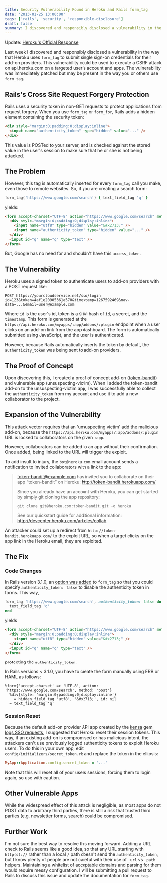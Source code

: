 ```yaml
---
title: Security Vulnerability Found in Heroku and Rails form_tag
date: '2013-01-25 13:00:00'
tags: ['rails', 'security', 'responsible-disclosure']
draft: false
summary: I discovered and responsibly disclosed a vulnerability in the way that Heroku uses form_tag
---
```


Update: [Heroku's Official Response](https://blog.heroku.com/archives/2013/1/26/cross_site_request_forgery_vulnerability_resolution)

Last week I discovered and responsibly disclosed a vulnerability in the way that Heroku uses `form_tag` to submit single sign-on credentials for their add-on providers. This vulnerability could be used to execute a CSRF attack on api.heroku.com on a targeted user's account and apps. The vulnerability was immediately patched but may be present in the way you or others use `form_tag`.

## Rails's Cross Site Request Forgery Protection

Rails uses a security token in non-GET requests to protect applications from request forgery. When you use `form_tag` or `form_for`, Rails adds a hidden element containing the security token:

```html
<div style="margin:0;padding:0;display:inline">
  <input name="authenticity_token" type="hidden" value="..." />
</div>
```

This value is POSTed to your server, and is checked against the stored value in the user's session to make sure that he or she is not being attacked.

## The Problem

However, this tag is automatically inserted for every `form_tag` call you make, even those to remote websites. So, if you are creating a search form:

```ruby
form_tag('https://www.google.com/search') { text_field_tag 'q' }
```

yields:

```html
<form accept-charset="UTF-8" action="https://www.google.com/search" method="post">
  <div style="margin:0;padding:0;display:inline">
    <input name="utf8" type="hidden" value="&#x2713;" />
    <input name="authenticity_token" type="hidden" value="..." />
  </div>
  <input id="q" name="q" type="text" />
</form>
```

But, Google has no need for and shouldn't have this `access_token`.

## The Vulnerability

Heroku uses a signed token to authenticate users to add-on providers with a POST request like:

```
POST https://yourcloudservice.net/sso/login
id=123&token=4af1e20905361a570&timestamp=1267592469&nav-data=...&email=user@example.com
```

Where `id` is the user's id, token is a <small>SHA1</small> hash of `id`, a secret, and the `timestamp`. This form is generated at the `https://api.heroku.com/myapps/:app/addons/:plugin` endpoint when a user clicks on an add-on link from the app dashboard. The form is automatically submitted using JavaScript, and the user is authenticated.

However, because Rails automatically inserts the token by default, the `authenticity_token` was being sent to add-on providers.

## The Proof of Concept

Upon discovering this, I created a proof of concept add-on ([token-bandit](https://github.com/benmanns/token-bandit)) and vulnerable app (unsuspecting-victim). When I added the token-bandit add-on to the unsuspecting-victim app, I was successfully able to collect the `authenticity_token` from my account and use it to add a new collaborator to the project.

## Expansion of the Vulnerability

This attack vector requires that an 'unsuspecting victim' add the malicious add-on, because the `https://api.heroku.com/myapps/:app/addons/:plugin` URL is locked to collaborators on the given `:app`.

However, collaborators can be added to an app without their confirmation. Once added, being linked to the URL will trigger the exploit.

To add insult to injury, the `bot@heroku.com` email account sends a notification to invited collaborators with a link to the app:

> token-bandit@example.com has invited you to collaborate on their app “token-bandit” on Heroku:
> http://token-bandit.herokuapp.com/
>
> Since you already have an account with Heroku, you can get started by simply git cloning the app repository:
>
> `git clone git@heroku.com:token-bandit.git -o heroku`
>
> See our quickstart guide for additional information:
> http://devcenter.heroku.com/articles/collab

An attacker could set up a redirect from `http://token-bandit.herokuapp.com/` to the exploit URL, so when a target clicks on the app link in the Heroku email, they are exploited.

## The Fix

### Code Changes

In Rails version 3.1.0, an [option was added](https://github.com/rails/rails/commit/5106ce88e44286b88e5c2e2c261deb7e28392994) to `form_tag` so that you could specify `authenticity_token: false` to disable the authenticity token in forms. This way,

```ruby
form_tag 'https://www.google.com/search', authenticity_token: false do
  text_field_tag 'q'
end
```

yields

```html
<form accept-charset="UTF-8" action="https://www.google.com/search" method="post">
  <div style="margin:0;padding:0;display:inline">
    <input name="utf8" type="hidden" value="&#x2713;" />
  </div>
  <input id="q" name="q" type="text" />
</form>
```

protecting the `authenticity_token`.

In Rails versions < 3.1.0, you have to create the form manually using ERB or HAML as follows:

```haml
%form{'accept-charset' => 'UTF-8', action: 'https://www.google.com/search', method: 'post'}
  %div{style: 'margin:0;padding:0;display:inline'}
    = hidden_field_tag 'utf8', '&#x2713;', id: nil
  = text_field_tag 'q'
```

### Session Reset

Because the default add-on provider API app created by the [kensa](https://github.com/heroku/kensa) gem [logs SSO requests](https://github.com/heroku/kensa-create-sinatra/blob/ab4bb13f073f86310820f2e91b621bb676da05ae/app.rb#L78), I suggested that Heroku reset their session tokens. This way, if an existing add-on is compromised or has malicious intent, the attackers can't use previously logged authenticity tokens to exploit Heroku users. To do this in your own app, edit `config/initializers/secret_token.rb` and replace the token in the ellipsis:

```ruby
MyApp::Application.config.secret_token = '...'
```

Note that this will reset all of your users sessions, forcing them to login again, so use with caution.

## Other Vulnerable Apps

While the widespread effect of this attack is negligible, as most apps do not POST data to arbitrary third parties, there is still a risk that trusted third parties (e.g. newsletter forms, search) could be compromised.

## Further Work

I'm not sure the best way to resolve this moving forward. Adding a URL check to Rails seems like a good idea, so that any URL starting with `http(s)://` rather than a local `/` path doesn't send the `authenticity_token`, but I know plenty of people are not careful with their use of `_url` vs `_path` helpers. Maintaining a whitelist of acceptable domains and parsing for them would require messy configuration. I will be submitting a pull request to Rails to discuss this issue and update the documentation for `form_tag`.
